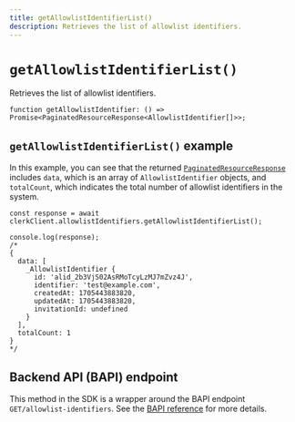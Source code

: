 ```yaml
---
title: getAllowlistIdentifierList()
description: Retrieves the list of allowlist identifiers.
---
```


# `getAllowlistIdentifierList()`

Retrieves the list of allowlist identifiers.

```tsx
function getAllowlistIdentifier: () => Promise<PaginatedResourceResponse<AllowlistIdentifier[]>>;
```

## `getAllowlistIdentifierList()` example

In this example, you can see that the returned [`PaginatedResourceResponse`](/docs/references/backend/types/paginated-resource-response) includes `data`, which is an array of `AllowlistIdentifier` objects, and `totalCount`, which indicates the total number of allowlist identifiers in the system.

```tsx
const response = await clerkClient.allowlistIdentifiers.getAllowlistIdentifierList();

console.log(response);
/* 
{
  data: [
    _AllowlistIdentifier {
      id: 'alid_2b3VjS02AsRMoTcyLzMJ7mZvz4J',
      identifier: 'test@example.com',
      createdAt: 1705443883820,
      updatedAt: 1705443883820,
      invitationId: undefined
    }
  ],
  totalCount: 1
}
*/
```

## Backend API (BAPI) endpoint

This method in the SDK is a wrapper around the BAPI endpoint `GET/allowlist-identifiers`. See the [BAPI reference](https://clerk.com/docs/reference/backend-api/tag/Allow-list-Block-list#operation/ListAllowlistIdentifiers) for more details.
